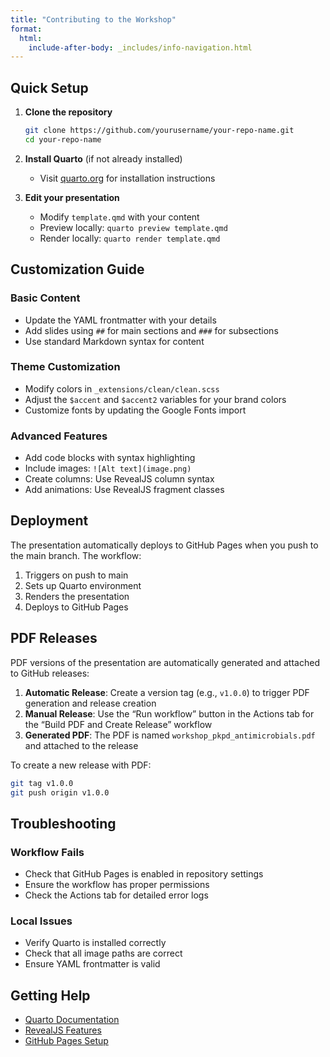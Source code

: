 ```yaml
---
title: "Contributing to the Workshop"
format: 
  html:
    include-after-body: _includes/info-navigation.html
---
```


## Quick Setup

1. **Clone the repository**
   ```bash
   git clone https://github.com/yourusername/your-repo-name.git
   cd your-repo-name
   ```

2. **Install Quarto** (if not already installed)
   - Visit [quarto.org](https://quarto.org/docs/get-started/) for installation instructions

3. **Edit your presentation**
   - Modify `template.qmd` with your content
   - Preview locally: `quarto preview template.qmd`
   - Render locally: `quarto render template.qmd`

## Customization Guide

### Basic Content
- Update the YAML frontmatter with your details
- Add slides using `##` for main sections and `###` for subsections
- Use standard Markdown syntax for content

### Theme Customization
- Modify colors in `_extensions/clean/clean.scss`
- Adjust the `$accent` and `$accent2` variables for your brand colors
- Customize fonts by updating the Google Fonts import

### Advanced Features
- Add code blocks with syntax highlighting
- Include images: `![Alt text](image.png)`
- Create columns: Use RevealJS column syntax
- Add animations: Use RevealJS fragment classes

## Deployment

The presentation automatically deploys to GitHub Pages when you push to the main branch. The workflow:

1. Triggers on push to main
2. Sets up Quarto environment
3. Renders the presentation
4. Deploys to GitHub Pages

## PDF Releases

PDF versions of the presentation are automatically generated and attached to GitHub releases:

1. **Automatic Release**: Create a version tag (e.g., `v1.0.0`) to trigger PDF generation and release creation
2. **Manual Release**: Use the "Run workflow" button in the Actions tab for the "Build PDF and Create Release" workflow
3. **Generated PDF**: The PDF is named `workshop_pkpd_antimicrobials.pdf` and attached to the release

To create a new release with PDF:
```bash
git tag v1.0.0
git push origin v1.0.0
```

## Troubleshooting

### Workflow Fails
- Check that GitHub Pages is enabled in repository settings
- Ensure the workflow has proper permissions
- Check the Actions tab for detailed error logs

### Local Issues
- Verify Quarto is installed correctly
- Check that all image paths are correct
- Ensure YAML frontmatter is valid

## Getting Help

- [Quarto Documentation](https://quarto.org/docs/)
- [RevealJS Features](https://quarto.org/docs/presentations/revealjs/)
- [GitHub Pages Setup](https://docs.github.com/en/pages)
